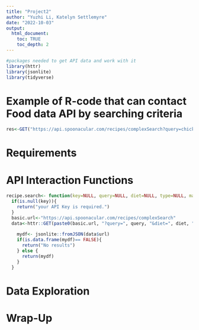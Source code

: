 ```yaml
---
title: "Project2"
author: "Yuzhi Li, Katelyn Settlemyre"
date: "2022-10-03"
output: 
  html_document:
    toc: TRUE
    toc_depth: 2
---
```


```r
#packages needed to get API data and work with it
library(httr)
library(jsonlite)
library(tidyverse)
```


# Example of R-code that can contact Food data API by searching criteria

```r
res<-GET("https://api.spoonacular.com/recipes/complexSearch?query=chicken&maxFat=60&number=5&apiKey=be3c2a74ce6c4f0c83b254b34ceca7f5")
```

# Requirements





# API Interaction Functions

```r
recipe.search<- function(key=NULL, query=NULL, diet=NULL, type=NULL, maxCarbs=NULL, minProtein=NULL, maxFat=NULL){
  if(is.null(key)){
    return("your API Key is required.")
  }
  basic.url<-"https://api.spoonacular.com/recipes/complexSearch"
  data<-httr::GET(paste0(basic.url, "?query=", query, "&diet=", diet, "&type=", type, "&maxCarbs=", maxCarbs, "&minProtein=", minProtein, "&maxFat=", maxFat, "&apiKey=", key))
  
    mydf<- jsonlite::fromJSON(data$url)
    if(is.data.frame(mydf)== FALSE){
      return("No results")
    } else {
      return(mydf)
    }
  }
```



# Data Exploration





# Wrap-Up